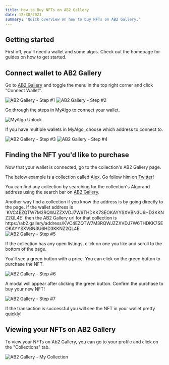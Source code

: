 ```yaml
---
title: How to Buy NFTs on AB2 Gallery
date: 12/30/2021
summary: 'Quick overview on how to buy NFTs on AB2 Gallery.'
---
```


## Getting started

First off, you'll need a wallet and some algos. Check out the <Link href="/"><a>homepage</a></Link> for guides on how to get started.

## Connect wallet to AB2 Gallery

Go to <a href='https://ab2.gallery' target='_blank' rel='noreferrer'>AB2 Gallery</a> and toggle the menu in the top right corner and click "Connect Wallet".

<img src='/uploads/ab2-gallery-step-1.png' alt='AB2 Gallery - Step #1' />

<img src='/uploads/ab2-gallery-step-2.png' alt='AB2 Gallery -  Step #2' />

Go through the steps in MyAlgo to connect your wallet.

<img src='/uploads/my-algo-unlock.png' alt='MyAlgo Unlock' />

If you have multiple wallets in MyAlgo, choose which address to connect to.

<img src='/uploads/ab2-gallery-step-3.png' alt='AB2 Gallery -  Step #3' />
<img src='/uploads/ab2-gallery-step-4.png' alt='AB2 Gallery -  Step #4' />

## Finding the NFT you'd like to purchase

Now that your wallet is connected, go to the collection's AB2 Gallery page.

The below example is a collection called <a href='https://ab2.gallery/u/alex' target='_blank' rel='noreferrer'>Alex</a>. Go follow him on <a href='https://twitter.com/Algo_Alex_NFT' target='_blank' rel='noreferrer'>Twitter</a>!

You can find any collection by searching for the collection's Algorand address using the search bar on <a href='' target='_blank' rel='noreferrer'>AB2 Gallery</a>.

<div className='overflow-hidden text-ellipsis'>
  Another way find a collection if you know the address is by going directly to the page. If the wallet address is `KVC4EZQTW7M3RQWJZZXVDJ7W6THDKK7SEOKAYYSXVBN3U6HD3KKNZ2QL4E` then the AB2 Gallery url for that collection is https://ab2.gallery/address/KVC4EZQTW7M3RQWJZZXVDJ7W6THDKK7SEOKAYYSXVBN3U6HD3KKNZ2QL4E.
</div>

<img src='/uploads/ab2-gallery-buy-step-5.png' alt='AB2 Gallery -  Step #5' />

If the collection has any open listings, click on one you like and scroll to the bottom of the page.

You'll see a green button with a price. You can click on the green button to purchase the NFT.

<img src='/uploads/ab2-gallery-buy-step-6.png' alt='AB2 Gallery -  Step #6' />

A modal will appear after clicking the green button. Confirm the purchase to buy your new NFT!

<img src='/uploads/ab2-gallery-buy-step-7.png' alt='AB2 Gallery -  Step #7' />

If the transaction is successful you will see the NFT in your wallet pretty quickly!

## Viewing your NFTs on AB2 Gallery

To view your NFTs on Ab2 Gallery, you can go to your profile and click on the "Collections" tab.

<img
  src='/uploads/ab2-gallery-collection.png'
  alt='AB2 Gallery -  My Collection'
/>
